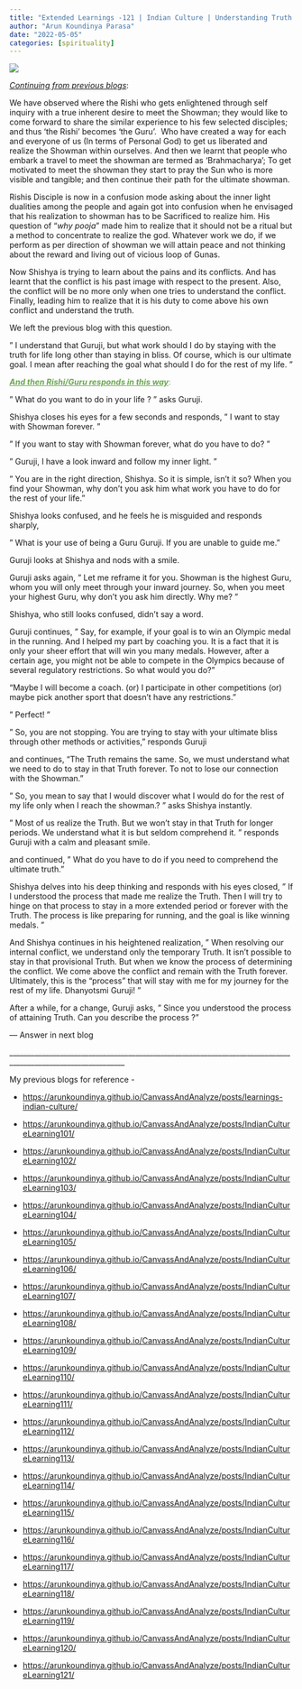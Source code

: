 ```yaml
---
title: "Extended Learnings -121 | Indian Culture | Understanding Truth !"
author: "Arun Koundinya Parasa"
date: "2022-05-05"
categories: [spirituality]
---
```


![](image.png){fig-align="center"}

[*Continuing from previous blogs*]{.underline}:

We have observed where the Rishi who gets enlightened through self inquiry with a true inherent desire to meet the Showman; they would like to come forward to share the similar experience to his few selected disciples; and thus 'the Rishi' becomes 'the Guru'.  Who have created a way for each and everyone of us (In terms of Personal God) to get us liberated and realize the Showman within ourselves. And then we learnt that people who embark a travel to meet the showman are termed as 'Brahmacharya'; To get motivated to meet the showman they start to pray the Sun who is more visible and tangible; and then continue their path for the ultimate showman.

Rishis Disciple is now in a confusion mode asking about the inner light dualities among the people and again got into confusion when he envisaged that his realization to showman has to be Sacrificed to realize him. His question of "*why pooja*" made him to realize that it should not be a ritual but a method to concentrate to realize the god. Whatever work we do, if we perform as per direction of showman we will attain peace and not thinking about the reward and living out of vicious loop of Gunas.

Now Shishya is trying to learn about the pains and its conflicts. And has learnt that the conflict is his past image with respect to the present. Also, the conflict will be no more only when one tries to understand the conflict. Finally, leading him to realize that it is his duty to come above his own conflict and understand the truth.

We left the previous blog with this question.

" I understand that Guruji, but what work should I do by staying with the truth for life long other than staying in bliss. Of course, which is our ultimate goal. I mean after reaching the goal what should I do for the rest of my life. "

[[***And then Rishi/Guru responds in this way***]{.underline}:]{style="color: #6aa84f;"}

" What do you want to do in your life ? " asks Guruji.

Shishya closes his eyes for a few seconds and responds, " I want to stay with Showman forever. "

" If you want to stay with Showman forever, what do you have to do? "

" Guruji, I have a look inward and follow my inner light. "

" You are in the right direction, Shishya. So it is simple, isn't it so? When you find your Showman, why don't you ask him what work you have to do for the rest of your life."

Shishya looks confused, and he feels he is misguided and responds sharply,

" What is your use of being a Guru Guruji. If you are unable to guide me."

Guruji looks at Shishya and nods with a smile.

Guruji asks again, " Let me reframe it for you. Showman is the highest Guru, whom you will only meet through your inward journey. So, when you meet your highest Guru, why don't you ask him directly. Why me? "

Shishya, who still looks confused, didn't say a word.

Guruji continues, " Say, for example, if your goal is to win an Olympic medal in the running. And I helped my part by coaching you. It is a fact that it is only your sheer effort that will win you many medals. However, after a certain age, you might not be able to compete in the Olympics because of several regulatory restrictions. So what would you do?"

"Maybe I will become a coach. (or) I participate in other competitions (or) maybe pick another sport that doesn't have any restrictions."

" Perfect! "

" So, you are not stopping. You are trying to stay with your ultimate bliss through other methods or activities," responds Guruji

and continues, "The Truth remains the same. So, we must understand what we need to do to stay in that Truth forever. To not to lose our connection with the Showman."

" So, you mean to say that I would discover what I would do for the rest of my life only when I reach the showman.? " asks Shishya instantly.

" Most of us realize the Truth. But we won't stay in that Truth for longer periods. We understand what it is but seldom comprehend it. " responds Guruji with a calm and pleasant smile.

and continued, " What do you have to do if you need to comprehend the ultimate truth."

Shishya delves into his deep thinking and responds with his eyes closed, " If I understood the process that made me realize the Truth. Then I will try to hinge on that process to stay in a more extended period or forever with the Truth. The process is like preparing for running, and the goal is like winning medals. "

And Shishya continues in his heightened realization, " When resolving our internal conflict, we understand only the temporary Truth. It isn't possible to stay in that provisional Truth. But when we know the process of determining the conflict. We come above the conflict and remain with the Truth forever. Ultimately, this is the "process" that will stay with me for my journey for the rest of my life. Dhanyotsmi Guruji! "

After a while, for a change, Guruji asks, " Since you understood the process of attaining Truth. Can you describe the process ?"

--- Answer in next blog

\_\_\_\_\_\_\_\_\_\_\_\_\_\_\_\_\_\_\_\_\_\_\_\_\_\_\_\_\_\_\_\_\_\_\_\_\_\_\_\_\_\_\_\_\_\_\_\_\_\_\_\_\_\_\_\_\_\_\_\_\_\_\_\_\_\_\_\_\_\_\_\_\_\_\_\_\_\_\_\_\_\_\_\_\_\_\_\_\_\_\_\_\_\_\_\_\_\_\_\_\_\_\_\_\_\_\_\_\_\_

My previous blogs for reference -

-   <https://arunkoundinya.github.io/CanvassAndAnalyze/posts/learnings-indian-culture/>

-   <https://arunkoundinya.github.io/CanvassAndAnalyze/posts/IndianCultureLearning101/>

-   <https://arunkoundinya.github.io/CanvassAndAnalyze/posts/IndianCultureLearning102/>

-   <https://arunkoundinya.github.io/CanvassAndAnalyze/posts/IndianCultureLearning103/>

-   <https://arunkoundinya.github.io/CanvassAndAnalyze/posts/IndianCultureLearning104/>

-   <https://arunkoundinya.github.io/CanvassAndAnalyze/posts/IndianCultureLearning105/>

-   <https://arunkoundinya.github.io/CanvassAndAnalyze/posts/IndianCultureLearning106/>

-   <https://arunkoundinya.github.io/CanvassAndAnalyze/posts/IndianCultureLearning107/>

-   <https://arunkoundinya.github.io/CanvassAndAnalyze/posts/IndianCultureLearning108/>

-   <https://arunkoundinya.github.io/CanvassAndAnalyze/posts/IndianCultureLearning109/>

-   <https://arunkoundinya.github.io/CanvassAndAnalyze/posts/IndianCultureLearning110/>

-   <https://arunkoundinya.github.io/CanvassAndAnalyze/posts/IndianCultureLearning111/>

-   <https://arunkoundinya.github.io/CanvassAndAnalyze/posts/IndianCultureLearning112/>

-   <https://arunkoundinya.github.io/CanvassAndAnalyze/posts/IndianCultureLearning113/>

-   <https://arunkoundinya.github.io/CanvassAndAnalyze/posts/IndianCultureLearning114/>

-   <https://arunkoundinya.github.io/CanvassAndAnalyze/posts/IndianCultureLearning115/>

-   <https://arunkoundinya.github.io/CanvassAndAnalyze/posts/IndianCultureLearning116/>

-   <https://arunkoundinya.github.io/CanvassAndAnalyze/posts/IndianCultureLearning117/>

-   <https://arunkoundinya.github.io/CanvassAndAnalyze/posts/IndianCultureLearning118/>

-   <https://arunkoundinya.github.io/CanvassAndAnalyze/posts/IndianCultureLearning119/>

-   <https://arunkoundinya.github.io/CanvassAndAnalyze/posts/IndianCultureLearning120/>

-   <https://arunkoundinya.github.io/CanvassAndAnalyze/posts/IndianCultureLearning121/>